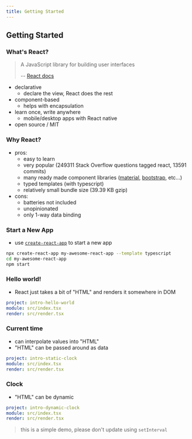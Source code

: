 ```yaml
---
title: Getting Started
---
```


## Getting Started

### What's React?

> A JavaScript library for building user interfaces
>
> -- [React docs](https://reactjs.org/)

- declarative
  - declare the view, React does the rest
- component-based
  - helps with encapsulation
- learn once, write anywhere
  - mobile/desktop apps with React native
- open source / MIT

### Why React?

- pros:
  - easy to learn
  - very popular (249311 Stack Overflow questions tagged react, 13591 commits)
  - many ready made component libraries ([material], [bootstrap], etc...)
  - typed templates (with typescript)
  - relatively small bundle size (39.39 KB gzip)
- cons:
  - batteries not included
  - unopinionated
  - only 1-way data binding

[material]: https://material-ui.com/
[bootstrap]: https://react-bootstrap.github.io/

### Start a New App

- use [`create-react-app`](https://create-react-app.dev/) to start a new app

```sh
npx create-react-app my-awesome-react-app --template typescript
cd my-awesome-react-app
npm start
```

### Hello world!

- React just takes a bit of "HTML" and renders it somewhere in DOM

```yaml {example}
project: intro-hello-world
module: src/index.tsx
render: src/render.tsx
```

### Current time

- can interpolate values into "HTML"
- "HTML" can be passed around as data

```yaml {example}
project: intro-static-clock
module: src/index.tsx
render: src/render.tsx
```

### Clock

- "HTML" can be dynamic

```yaml {example}
project: intro-dynamic-clock
module: src/index.tsx
render: src/render.tsx
```

> this is a simple demo, please don't update using `setInterval`
